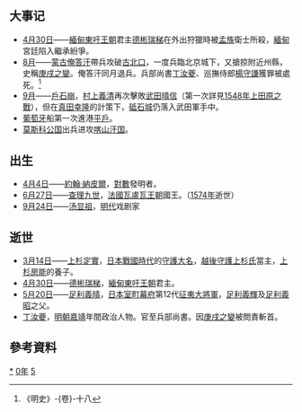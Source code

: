 {{yearTOC|1550|明'''[[嘉靖|嘉靖]]二十九年'''；越南莫朝'''[[景曆|景曆]]三年'''，后黎朝'''[[順平_(後黎中宗)|順平]]二年'''；日本'''[[天文_(後奈良天皇)|天文]]十九年'''}}
== 大事记 ==
*[[4月30日|4月30日]]——[[緬甸|緬甸]][[東吁王朝|東吁王朝]]君主[[德彬瑞梯|德彬瑞梯]]在外出狩獵時被[[孟族|孟族]]衛士所殺，[[緬甸|緬甸]]宮廷陷入繼承紛爭。
*[[8月|8月]]——[[蒙古|蒙古]][[俺答汗|俺答汗]]帶兵攻破[[古北口|古北口]]，一度兵臨北京城下，又搶掠附近州縣，史稱[[庚戌之變|庚戌之變]]。俺答汗同月退兵。兵部尚書[[丁汝夔|丁汝夔]]、巡撫侍郎[[楊守謙|楊守謙]]獲罪被處死。<ref>《明史》-{卷}-十八</ref>
*[[9月|9月]]——[[戶石崩|戶石崩]]，[[村上義清|村上義清]]再次擊敗[[武田晴信|武田晴信]]（第一次詳見[[1548年|1548年]][[上田原之戰|上田原之戰]]），但在[[真田幸隆|真田幸隆]]的計策下，[[砥石城|砥石城]]仍落入武田軍手中。
*[[葡萄牙|葡萄牙]]船第一次進港[[平戶|平戶]]。
*[[莫斯科公国|莫斯科公国]]出兵进攻[[喀山汗国|喀山汗国]]。

== 出生 ==
*[[4月4日|4月4日]]——[[約翰·納皮爾|約翰·納皮爾]]，[[對數|對數]]發明者。
*[[6月27日|6月27日]]——[[查理九世_(法蘭西)|查理九世]]，[[法國|法國]][[瓦盧瓦王朝|瓦盧瓦王朝]]國王。（[[1574年|1574年]]逝世）
*[[9月24日|9月24日]]——[[汤显祖|汤显祖]]，[[明朝|明代]]戏剧家

== 逝世 ==
*[[3月14日|3月14日]]——[[上杉定實|上杉定實]]，[[日本戰國時代|日本戰國時代]]的[[守护大名|守護大名]]，[[越後國|越後]][[守護_(職位)|守護]][[上杉氏|上杉氏]]當主，[[上杉房能|上杉房能]]的養子。
*[[4月30日|4月30日]]——[[德彬瑞梯|德彬瑞梯]]，[[緬甸|緬甸]][[東吁王朝|東吁王朝]]君主。
*[[5月20日|5月20日]]——[[足利義晴|足利義晴]]，[[日本|日本]][[室町幕府|室町幕府]]第12代[[征夷大將軍|征夷大將軍]]，[[足利義輝|足利義輝]]及[[足利義昭|足利義昭]]之父。
*[[丁汝夔|丁汝夔]]，[[明朝|明朝]][[嘉靖|嘉靖]]年間政治人物。官至兵部尚書。因[[庚戌之變|庚戌之變]]被問責斬首。

== 參考資料 ==
{{Wikisource year mention}}
{{reflist}}

[[Category:1550年|*]]
[[Category:1550年代|0年]]
[[Category:16世纪各年|5]]
